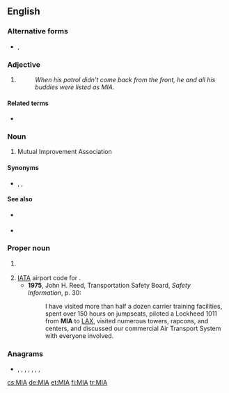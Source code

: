 {{also|Appendix:Variations of "mia"}}
==English==

===Alternative forms===
* {{sense|missing in action}} {{l|en|M.I.A.}} , {{l|en|M. I. A.}}

===Adjective===
{{head|en|adjective}}

# {{lb|en|military}} {{initialism of|lang=en|[[missing in action|Missing In Action]]}}
#: ''When his patrol didn't come back from the front, he and all his buddies were listed as MIA''.

====Related terms====
* {{sense|military}} {{l|en|KIA}}

===Noun===
{{head|en|noun}}

# {{lb|en|Mormonism}} Mutual Improvement Association

====Synonyms====
* {{sense|Mutual Improvement Association}} {{l|en|Mutual}} , {{l|en|Young Woman's}} , {{l|en|Young Men's}}
====See also====
{{sense|Mutual Improvement Association}}
* {{qualifier|Young Women's}} {{pedia|lang=en|Young Women (organization)}} 
* {{qualifier|Young Men's}} {{pedia|lang=en|Young Men (organization)}}

===Proper noun===
{{en-proper-noun}}

# {{lb|en|sports}} {{abbreviation of|lang=en|Miami}}
# [[IATA]] airport code for {{w|Miami International Airport}}.
#* '''1975''', John H. Reed, Transportation Safety Board, ''Safety Information'', p. 30:
#*: I have visited more than half a dozen carrier training facilities, spent over 150 hours on jumpseats, piloted a Lockheed 1011 from '''MIA''' to [[LAX]], visited numerous towers, rapcons, and centers, and discussed our commercial Air Transport System with everyone involved.

===Anagrams===
* {{l|en|AIM}}, {{l|en|aim}}, {{l|en|AMI}}, {{l|en|IAM}}, {{l|en|I'ma}}, {{l|en|Ima}}, {{l|en|MAI}}, {{l|en|Mai}}

[[cs:MIA]]
[[de:MIA]]
[[et:MIA]]
[[fi:MIA]]
[[tr:MIA]]